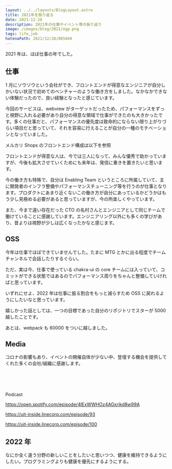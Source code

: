 ```yaml
---
layout: ../../layouts/BlogLayout.astro
title: 2021年を振り返る
date: 2021-12-28
description: 2021年の仕事やイベント等の振り返り
image: /images/blog/2021/ogp.png
tags: life,job
hatenaPath: 2021/12/28/085849
---
```



2021 年は、ほぼ仕事の年でした。

## 仕事

1 月にソウゾウという会社ができ、フロントエンドが得意なエンジニアが自分しかいない状況で初めてのベンチャーのような働き方をしました。なかなかできない体験だったので、良い経験となったと感じています。

今回のサービスは、webview がターゲットだったため、パフォーマンスをずっと視野に入れる必要があり自分の得意な領域で仕事ができたのも大きかったです。多くの仕事だと、パフォーマンスの優先度は致命的にならない限り上がりづらい項目だと思っていて、それを容易に行えることが自分の一種のモチベーションとなっていました。

メルカリ Shops のフロントエンド構成は以下を参照

フロントエンドが得意な人は、今では三人になって、みんな優秀で助かっていますが、今後も拡大させていくためにも来年は、発信に重きを置きたいと思います。

今の働き方も特殊で、自分は Enabling Team というところに所属していて、主に開発者のインフラ整備やパフォーマンスチューニング等を行うのが仕事となります。プロダクトにあまり近くないこの働き方が自分にあっているかどうかはもう少し見極める必要があると思っていますが、今の所楽しくやっています。

また、今まで遠い存在だった CTO の名村さんとエンジニアとして同じチームで働けていることに感謝しています。エンジニアリング以外にも多くの学びがあり、昔よりは視野が少しは広くなったかなと感じます。

## OSS

今年は仕事でほぼできていませんでした。たまに MTG とかに出る程度でチームチャンネルで会話したりするぐらい。

ただ、実は今、仕事で使っている chakra-ui の core チームには入っていて、コミットができる状態ではあるのでパフォーマンス周りをちゃんと整備していければと思っています。

いずれにせよ、2022 年は仕事に振る割合をもっと減らすため OSS に戻れるようにしたいなと思っています。

嬉しかった話としては、一つの目標であった自分のリポジトリでスターが 5000 越したことです。

あとは、webpack も 60000 をついに越しました。

## Media

コロナの影響もあり、イベントの開催自体が少ない中、登壇する機会を提供してくれた多くの会社/組織に感謝します。

<br />

<YoutubeCard id="YNLvIkqRC-g" />

<br />

<YoutubeCard id="1uCWzfaIedE" />

<br />

<YoutubeCard id="XyoeJ1TRaMk" />

Podcast

https://open.spotify.com/episode/4lExWWHOz4AGxrikd8w99A

https://uit-inside.linecorp.com/episode/93

https://uit-inside.linecorp.com/episode/100

## 2022 年

なにか全く違う分野の新しいことをしたいと思いつつ、健康を維持できるようにしたい。プログラミングよりも健康を優先にするようにする。
